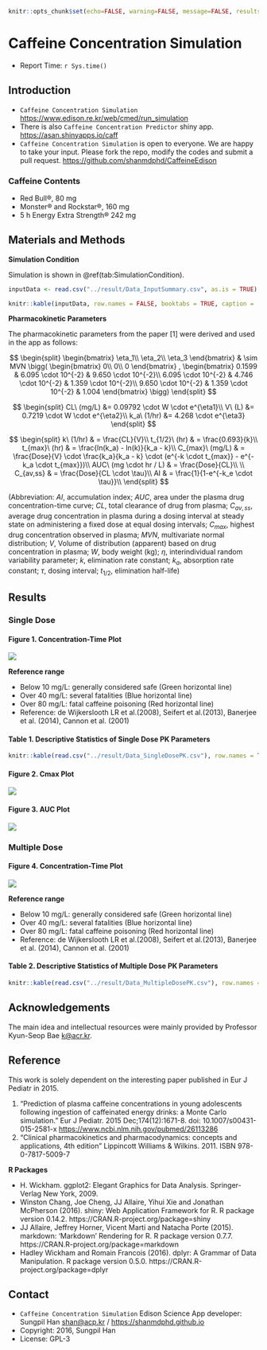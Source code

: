 ```r
knitr::opts_chunk$set(echo=FALSE, warning=FALSE, message=FALSE, results = "asis")
```

# Caffeine Concentration Simulation

- Report Time: `r Sys.time()` 

## Introduction

- `Caffeine Concentration Simulation` <https://www.edison.re.kr/web/cmed/run_simulation>
- There is also `Caffeine Concentration Predictor` shiny app. <https://asan.shinyapps.io/caff>
- `Caffeine Concentration Simulation` is open to everyone. We are happy to take your input. Please fork the repo, modify the codes and submit a pull request. <https://github.com/shanmdphd/CaffeineEdison>

### Caffeine Contents
- Red Bull®, 80 mg
- Monster® and Rockstar®, 160 mg
- 5 h Energy Extra Strength® 242 mg

## Materials and Methods

**Simulation Condition**

Simulation is shown in \@ref(tab:SimulationCondition).

```r
inputData <- read.csv("../result/Data_InputSummary.csv", as.is = TRUE)

knitr::kable(inputData, row.names = FALSE, booktabs = TRUE, caption = 'Simulation Conditions')
```

**Pharmacokinetic Parameters**

The pharmacokinetic parameters from the paper [1] were derived and used in the app as follows:

$$
\begin{split}
\begin{bmatrix}
     \eta_1\\
     \eta_2\\
     \eta_3
\end{bmatrix}
& \sim MVN \bigg(
\begin{bmatrix}
     0\\
     0\\
     0
\end{bmatrix}
, 
\begin{bmatrix}
     0.1599 & 6.095 \cdot 10^{-2} & 9.650 \cdot 10^{-2}\\
     6.095 \cdot 10^{-2} & 4.746 \cdot 10^{-2} & 1.359 \cdot 10^{-2}\\
     9.650 \cdot 10^{-2} & 1.359 \cdot 10^{-2} & 1.004
\end{bmatrix}
\bigg)
\end{split}
$$

$$
\begin{split}
CL\ (mg/L) &= 0.09792 \cdot W \cdot e^{\eta1}\\
V\ (L) &= 0.7219 \cdot W \cdot e^{\eta2}\\
k_a\ (1/hr) &= 4.268 \cdot e^{\eta3}
\end{split}
$$

$$
\begin{split}
k\ (1/hr) & = \frac{CL}{V}\\
t_{1/2}\ (hr) & = \frac{0.693}{k}\\
t_{max}\ (hr) & = \frac{ln(k_a) - ln(k)}{k_a - k}\\
C_{max}\ (mg/L) & = \frac{Dose}{V} \cdot \frac{k_a}{k_a - k} \cdot (e^{-k \cdot  t_{max}} - e^{-k_a \cdot t_{max}})\\
AUC\ (mg \cdot hr / L)  & = \frac{Dose}{CL}\\
\\
C_{av,ss} & = \frac{Dose}{CL \cdot \tau}\\ 
AI & = \frac{1}{1-e^{-k_e \cdot \tau}}\\
\end{split}
$$

(Abbreviation: $AI$, accumulation index; $AUC$, area under the plasma drug concentration-time curve; $CL$, total clearance of drug from plasma; $C_{av,ss}$, average drug concentration in plasma during a dosing interval at steady state on administering a fixed dose at equal dosing intervals; $C_{max}$, highest drug concentration observed in plasma; $MVN$, multivariate normal distribution; $V$, Volume of distribution (apparent) based on drug concentration in plasma; $W$, body weight (kg); $\eta$, interindividual random variability parameter; $k$, elimination rate constant;  $k_a$, absorption rate constant; $\tau$, dosing interval; $t_{1/2}$, elimination half-life)


## Results

### Single Dose

#### Figure 1. Concentration-Time Plot
![](Plot_SingleDose.jpg)


**Reference range**

- Below 10 mg/L: generally considered safe (Green horizontal line)
- Over 40 mg/L: several fatalities (Blue horizontal line)
- Over 80 mg/L: fatal caffeine poisoning (Red horizontal line)
- Reference: de Wijkerslooth LR et al.(2008), Seifert et al.(2013), Banerjee et al. (2014), Cannon et al. (2001)


#### Table 1. Descriptive Statistics of Single Dose PK Parameters
```r
knitr::kable(read.csv("../result/Data_SingleDosePK.csv"), row.names = TRUE, digits = 1, booktabs = TRUE, caption = 'Descriptive Statistics of Single Dose PK Parameters')
```

#### Figure 2. Cmax Plot
![](Plot_Cmax.jpg)

#### Figure 3. AUC Plot
![](Plot_AUC.jpg)

### Multiple Dose

#### Figure 4. Concentration-Time Plot
![](Plot_MultipleDose.jpg)

**Reference range**

- Below 10 mg/L: generally considered safe (Green horizontal line)
- Over 40 mg/L: several fatalities (Blue horizontal line)
- Over 80 mg/L: fatal caffeine poisoning (Red horizontal line)
- Reference: de Wijkerslooth LR et al.(2008), Seifert et al.(2013), Banerjee et al. (2014), Cannon et al. (2001)

#### Table 2. Descriptive Statistics of Multiple Dose PK Parameters
```r
knitr::kable(read.csv("../result/Data_MultipleDosePK.csv"), row.names = TRUE, digits = 1, booktabs = TRUE, caption = 'Descriptive Statistics of Multiple Dose PK Parameters')
```

## Acknowledgements

The main idea and intellectual resources were mainly provided by Professor Kyun-Seop Bae <k@acr.kr>.

## Reference

This work is solely dependent on the interesting paper published in Eur J Pediatr in 2015. 

1. "Prediction of plasma caffeine concentrations in young adolescents following ingestion of caffeinated energy drinks: a Monte Carlo simulation." Eur J Pediatr. 2015 Dec;174(12):1671-8. doi: 10.1007/s00431-015-2581-x <https://www.ncbi.nlm.nih.gov/pubmed/26113286>
2. "Clinical pharmacokinetics and pharmacodynamics: concepts and applications, 4th edition" Lippincott Williams & Wilkins. 2011. ISBN 978-0-7817-5009-7

**R Packages**

- H. Wickham. ggplot2: Elegant Graphics for Data Analysis. Springer-Verlag New York, 2009.
- Winston Chang, Joe Cheng, JJ Allaire, Yihui Xie and Jonathan McPherson (2016). shiny: Web Application Framework for R. R package version 0.14.2. https://CRAN.R-project.org/package=shiny
- JJ Allaire, Jeffrey Horner, Vicent Marti and Natacha Porte (2015). markdown: 'Markdown' Rendering for R. R package version 0.7.7. https://CRAN.R-project.org/package=markdown
- Hadley Wickham and Romain Francois (2016). dplyr: A Grammar of Data Manipulation. R package version 0.5.0. https://CRAN.R-project.org/package=dplyr

## Contact

- `Caffeine Concentration Simulation` Edison Science App developer: Sungpil Han <shan@acp.kr> / <https://shanmdphd.github.io>
- Copyright: 2016, Sungpil Han
- License: GPL-3
